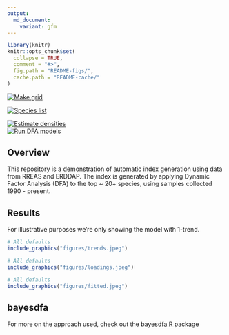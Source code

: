 ```yaml
---
output:
  md_document:
    variant: gfm
---
```


<!-- README.md is generated from README.Rmd. Please edit that file -->

```r
library(knitr)
knitr::opts_chunk$set(
  collapse = TRUE,
  comment = "#>",
  fig.path = "README-figs/",
  cache.path = "README-cache/"
)
```

  <!-- badges: start -->
  
  [![Make grid](https://github.com/ecosystem-state/rreas-auto/workflows/R-make-grid/badge.svg)](https://github.com/ecosystem-state/rreas-auto/actions)  
  
  [![Species list](https://github.com/ecosystem-state/rreas-auto/workflows/R-make-spp-list/badge.svg)](https://github.com/ecosystem-state/rreas-auto/actions)
  
  [![Estimate densities](https://github.com/ecosystem-state/rreas-auto/workflows/R-make-indices/badge.svg)](https://github.com/ecosystem-state/rreas-auto/actions)  
  [![Run DFA models](https://github.com/ecosystem-state/rreas-auto/workflows/R-run-dfa/badge.svg)](https://github.com/ecosystem-state/rreas-auto/actions)
  <!-- badges: end -->
  
## Overview 
This repository is a demonstration of automatic index generation using data from RREAS and ERDDAP. The index is generated by applying Dynamic Factor Analysis (DFA) to the top ~ 20+ species, using samples collected 1990 - present.

## Results

For illustrative purposes we're only showing the model with 1-trend. 

```r
# All defaults
include_graphics("figures/trends.jpeg")
```

```r
# All defaults
include_graphics("figures/loadings.jpeg")
```

```r
# All defaults
include_graphics("figures/fitted.jpeg")
```

## bayesdfa

For more on the approach used, check out the [bayesdfa R package](https://fate-ewi.github.io/bayesdfa/)
